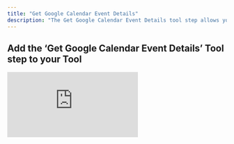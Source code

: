```yaml
---
title: "Get Google Calendar Event Details"
description: "The Get Google Calendar Event Details tool step allows you to get the details of a specific event in your Google Calendar"
---
```


## Add the ‘Get Google Calendar Event Details’ Tool step to your Tool


<div style={{ width:"100%",position:"relative","padding-top":"56.75%",paddingTop:"81%" }}>
<iframe src="https://app.supademo.com/embed/cmdmm53mi2ekw1c4ch3m7agq4?embed_v=2" frameBorder="0" title="Add the Get Google Calendar Event Details Tool step to your Tool" allow="clipboard-write" webkitallowfullscreen="true" mozallowfullscreen="true" allowfullscreen style={{ position:"absolute",top:0,left:0,width:"100%",height:"100%",border:"3px solid #5E43CE",borderRadius:"10px" }} />

</div>



You can add the ‘Get Google Calendar Event Details’ Tool step to your Tool by:

1. Creating a new Tool, then searching for the ‘Get Google Calendar Event Details’ Tool step
2. Click ‘Expand’ to see the full Tool step
3. Select the Google account you would like to use.
4. Input the event ID
    <Note>To get the event ID, you can use a tool like [Get Events from Google Calendar](/tool/tool-steps/google-calendar/get-events-from-google-calendar).</Note>
5. Click 'Run step' to test out the Tool



## Advanced settings

### Google Calendar ID
Input the calendar ID of the calendar you want to get the event details for. If nothing is selected the primary calendar will be used. 
<Note>To get your calendar ID, open the settings of the calendar you want to use, then go to “Integrate calendar” and copy the Calendar ID.</Note>




## Frequently asked questions (FAQs)
<AccordionGroup>
<Accordion title="How do I get the event ID?">
  You can use the [Get Events from Google Calendar](/tool/tool-steps/google-calendar/get-events-from-google-calendar) tool step to get the event ID.
</Accordion>
<Accordion title="How do I get the calendar ID?">
  To get your calendar ID, open the settings of the calendar you want to use, then go to “Integrate calendar” and copy the Calendar ID.
</Accordion>
<Accordion title="What details can I get from an event?">
  You can get the event name, description, start and end times, attendees, location, and meeting links.
</Accordion>
</AccordionGroup>
